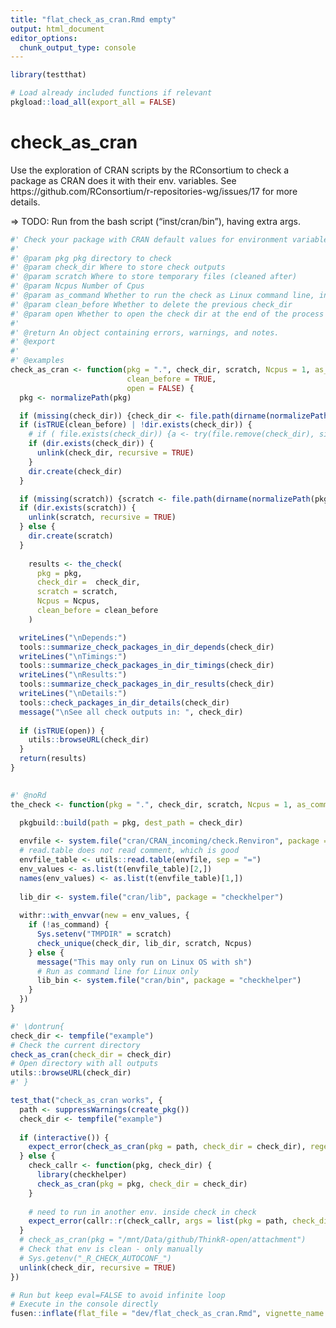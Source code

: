 ```yaml
---
title: "flat_check_as_cran.Rmd empty"
output: html_document
editor_options: 
  chunk_output_type: console
---
```


```r
library(testthat)
```

```r
# Load already included functions if relevant
pkgload::load_all(export_all = FALSE)
```

# check_as_cran

Use the exploration of CRAN scripts by the RConsortium to check a package as CRAN does it with their env. variables. See https://github.com/RConsortium/r-repositories-wg/issues/17 for more details.  

=> TODO: Run from the bash script ("inst/cran/bin"), having extra args.

```r
#' Check your package with CRAN default values for environment variables
#'
#' @param pkg pkg directory to check
#' @param check_dir Where to store check outputs
#' @param scratch Where to store temporary files (cleaned after)
#' @param Ncpus Number of Cpus
#' @param as_command Whether to run the check as Linux command line, instead of directly in R
#' @param clean_before Whether to delete the previous check_dir
#' @param open Whether to open the check dir at the end of the process
#'
#' @return An object containing errors, warnings, and notes.
#' @export
#'
#' @examples
check_as_cran <- function(pkg = ".", check_dir, scratch, Ncpus = 1, as_command = FALSE,
                          clean_before = TRUE,
                          open = FALSE) {
  pkg <- normalizePath(pkg)

  if (missing(check_dir)) {check_dir <- file.path(dirname(normalizePath(pkg)), "checkdir")}
  if (isTRUE(clean_before) | !dir.exists(check_dir)) {
    # if ( file.exists(check_dir)) {a <- try(file.remove(check_dir), silent = TRUE)}
    if (dir.exists(check_dir)) {
      unlink(check_dir, recursive = TRUE)
    }
    dir.create(check_dir)
  }

  if (missing(scratch)) {scratch <- file.path(dirname(normalizePath(pkg)), "scratch")}
  if (dir.exists(scratch)) {
    unlink(scratch, recursive = TRUE)
  } else {
    dir.create(scratch)
  }
  
    results <- the_check(
      pkg = pkg,
      check_dir =  check_dir,
      scratch = scratch,
      Ncpus = Ncpus,
      clean_before = clean_before
    )

  writeLines("\nDepends:")
  tools::summarize_check_packages_in_dir_depends(check_dir)
  writeLines("\nTimings:")
  tools::summarize_check_packages_in_dir_timings(check_dir)
  writeLines("\nResults:")
  tools::summarize_check_packages_in_dir_results(check_dir)
  writeLines("\nDetails:")
  tools::check_packages_in_dir_details(check_dir)
  message("\nSee all check outputs in: ", check_dir)
  
  if (isTRUE(open)) {
    utils::browseURL(check_dir)
  }
  return(results)
}
  

#' @noRd
the_check <- function(pkg = ".", check_dir, scratch, Ncpus = 1, as_command = FALSE, clean_before = TRUE) {

  pkgbuild::build(path = pkg, dest_path = check_dir)
  
  envfile <- system.file("cran/CRAN_incoming/check.Renviron", package = "checkhelper")
  # read.table does not read comment, which is good
  envfile_table <- utils::read.table(envfile, sep = "=")
  env_values <- as.list(t(envfile_table)[2,])
  names(env_values) <- as.list(t(envfile_table)[1,])
  
  lib_dir <- system.file("cran/lib", package = "checkhelper")
  
  withr::with_envvar(new = env_values, {
    if (!as_command) {
      Sys.setenv("TMPDIR" = scratch)
      check_unique(check_dir, lib_dir, scratch, Ncpus)
    } else {
      message("This may only run on Linux OS with sh")
      # Run as command line for Linux only
      lib_bin <- system.file("cran/bin", package = "checkhelper")
    }
  })
}
```

```r
#' \dontrun{
check_dir <- tempfile("example")
# Check the current directory
check_as_cran(check_dir = check_dir)
# Open directory with all outputs
utils::browseURL(check_dir)
#' }
```

```r
test_that("check_as_cran works", {
  path <- suppressWarnings(create_pkg())
  check_dir <- tempfile("example")
  
  if (interactive()) {
    expect_error(check_as_cran(pkg = path, check_dir = check_dir), regexp = NA)
  } else {
    check_callr <- function(pkg, check_dir) {
      library(checkhelper)
      check_as_cran(pkg = pkg, check_dir = check_dir)
    }
    
    # need to run in another env. inside check in check
    expect_error(callr::r(check_callr, args = list(pkg = path, check_dir = check_dir)), regexp = NA)
  }
  # check_as_cran(pkg = "/mnt/Data/github/ThinkR-open/attachment")
  # Check that env is clean - only manually
  # Sys.getenv("_R_CHECK_AUTOCONF_")
  unlink(check_dir, recursive = TRUE)
})
```


```r
# Run but keep eval=FALSE to avoid infinite loop
# Execute in the console directly
fusen::inflate(flat_file = "dev/flat_check_as_cran.Rmd", vignette_name = "RConsortium exploration: Check as CRAN")
```

